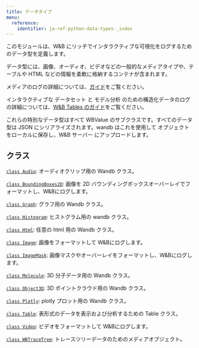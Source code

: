 ```yaml
---
title: データタイプ
menu:
  reference:
    identifier: ja-ref-python-data-types-_index
---
```


このモジュールは、W&B にリッチでインタラクティブな可視化をログするためのデータ型を定義します。

データ型には、画像、オーディオ、ビデオなどの一般的なメディアタイプや、テーブルや HTML などの情報を柔軟に格納するコンテナが含まれます。

メディアのログの詳細については、[ガイド](https://docs.wandb.com/guides/track/log/media)をご覧ください。

インタラクティブな データセット と モデル分析 のための構造化データのログの詳細については、[W&B Tables のガイド](https://docs.wandb.com/guides/models/tables/)をご覧ください。

これらの特別なデータ型はすべて WBValue のサブクラスです。すべてのデータ型は JSON にシリアライズされます。wandb はこれを使用して オブジェクト をローカルに保存し、W&B サーバー にアップロードします。

## クラス

[`class Audio`](/ja/ref/python/data-types/audio/): オーディオクリップ用の Wandb クラス。

[`class BoundingBoxes2D`](/ja/ref/python/data-types/boundingboxes2d/): 画像を 2D バウンディングボックスオーバーレイでフォーマットし、W&Bにログします。

[`class Graph`](/ja/ref/python/data-types/graph/): グラフ用の Wandb クラス。

[`class Histogram`](/ja/ref/python/data-types/histogram/): ヒストグラム用の wandb クラス。

[`class Html`](/ja/ref/python/data-types/html/): 任意の html 用の Wandb クラス。

[`class Image`](/ja/ref/python/data-types/image/): 画像をフォーマットして W&Bにログします。

[`class ImageMask`](/ja/ref/python/data-types/imagemask/): 画像マスクやオーバーレイをフォーマットし、W&Bにログします。

[`class Molecule`](/ja/ref/python/data-types/molecule/): 3D 分子データ用の Wandb クラス。

[`class Object3D`](/ja/ref/python/data-types/object3d/): 3D ポイントクラウド用の Wandb クラス。

[`class Plotly`](/ja/ref/python/data-types/plotly/): plotly プロット用の Wandb クラス。

[`class Table`](/ja/ref/python/data-types/table/): 表形式のデータを表示および分析するための Table クラス。

[`class Video`](/ja/ref/python/data-types/video/): ビデオをフォーマットして W&Bにログします。

[`class WBTraceTree`](/ja/ref/python/data-types/wbtracetree/): トレースツリーデータのためのメディアオブジェクト。